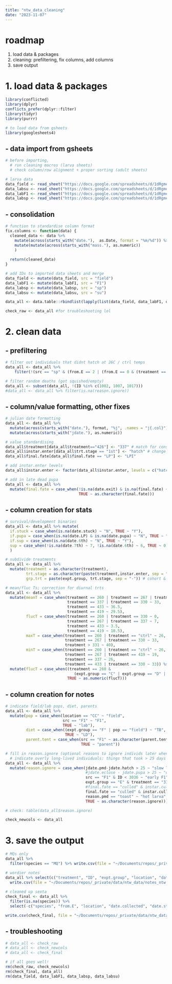 ```yaml
---
title: "ntw_data_cleaning"
date: "2023-11-07"
---
```


# roadmap

1. load data & packages
2. cleaning: prefiltering, fix columns, add columns
3. save output

# 1. load data & packages
```r
library(conflicted)
library(dplyr)
conflicts_prefer(dplyr::filter)
library(tidyr)
library(purrr)

# to load data from gsheets
library(googlesheets4)
```

## - data import from gsheets

```r
# before importing,
  # run cleaning macros (larva sheets)
  # check column/row alignment + proper sorting (adult sheets)

# larva data
data_field <- read_sheet("https://docs.google.com/spreadsheets/d/1dRgmeeCW1Ou5ayrtXnEL6NBKLB3Leo9ZHec7Y9AFhm0/edit#gid=188618561", sheet = "june field", col_types = "c")
data_labsu <- read_sheet("https://docs.google.com/spreadsheets/d/1dRgmeeCW1Ou5ayrtXnEL6NBKLB3Leo9ZHec7Y9AFhm0/edit#gid=188618561", sheet="june 2023 lab", col_types = "c")
data_labF1 <- read_sheet("https://docs.google.com/spreadsheets/d/1dRgmeeCW1Ou5ayrtXnEL6NBKLB3Leo9ZHec7Y9AFhm0/edit#gid=188618561", sheet="lab F1", col_types = "c")
data_labsp <- read_sheet("https://docs.google.com/spreadsheets/d/1dRgmeeCW1Ou5ayrtXnEL6NBKLB3Leo9ZHec7Y9AFhm0/edit#gid=188618561", sheet="consolidated + tidyed", col_types = "c")
```

## - consolidation

```r
# function to standardise column format
fix.columns <- function(data) {
  cleaned_data <- data %>%
    mutate(across(starts_with("date."),  as.Date, format = "%m/%d")) %>%
    mutate(mutate(across(starts_with("mass."), as.numeric))
    )
  
  return(cleaned_data)
}

# add IDs to imported data sheets and merge
data_field <- mutate(data_field, src = "field")
data_labF1 <- mutate(data_labF1, src = "F1")
data_labsp <- mutate(data_labsp, src = "sp")
data_labsu <- mutate(data_labsu, src = "su")

data_all <- data.table::rbindlist(lapply(list(data_field, data_labF1, data_labsp, data_labsu), fix.columns), fill = T)

check_raw <- data_all #for troubleshooting lol
```


# 2. clean data

## - prefiltering
```r
# filter out individuals that didnt hatch at 26C / ctrl temps
data_all <- data_all %>%
    filter(!(src == "sp" & (from.E == 2 | (from.E == 0 & (treatment == 337 | treatment == 330 | treatment == 267)))))

# filter random deaths (got squished/empty)
data_all <- subset(data_all, !(ID %in% c(1002, 1007, 1017)))
#data_all <- data_all %>% filter(is.na(reason.ignore))
```

## - column/value formatting, other fixes
```r
# julian date formatting
data_all <- data_all %>%
  mutate(across(starts_with("date."), format, "%j", .names = "j{.col}")) %>%
  mutate(across(starts_with("jdate."), as.numeric))

# value standardising
data_all$treatment[data_all$treatment=="426"] <- "337" # match for consistency
data_all$instar.enter[data_all$trt.stage == "1st"] <- "hatch" # change field 1sts to hatchlings
data_all$final.fate[data_all$final.fate == "LP"] <- "LPI"

# add instar.enter levels
data_all$instar.enter <- factor(data_all$instar.enter, levels = c("hatch", "1st", "3rd", "4th"))

# add in late dead pupa
data_all <- data_all %>%
  mutate(final.fate = case_when(!is.na(date.exit) & is.na(final.fate) ~ "pupa",
                                TRUE ~ as.character(final.fate)))
```

## - column creation for stats
```r
# survival/development binaries
data_all <- data_all %>% mutate(
  if.stuck = case_when(is.na(date.stuck) ~ "N", TRUE ~ "Y"),
  if.pupa = case_when(is.na(date.LP) & is.na(date.pupa) ~ "N", TRUE ~ "Y"),
  if.sup = case_when(is.na(date.6th) ~ "N", TRUE ~ "Y"),
  sup = case_when(!is.na(date.7th) ~ 7, !is.na(date.6th) ~ 6, TRUE ~ 0) # type of sup
  )

# subdivide treatments
data_all <- data_all %>%
  mutate(treatment = as.character(treatment),
         trt.stage = as.character(paste(treatment,instar.enter, sep = "-")), # treatment @ instar
         grp.trt = paste(expt.group, trt.stage, sep = "-")) # cohort & treatment

# mean/fluc Ts; correction for diurnal trts
data_all <- data_all %>%
  mutate(meanT = case_when(treatment == 260 | treatment == 267 | treatment == "ctrl" ~ 26,
                           treatment == 337 | treatment == 330 ~ 33,
                           treatment == 433 ~ 36.5,
                           treatment == 419 ~ 29.5),
         flucT = case_when(treatment == 260 | treatment == 330 ~ 0,
                           treatment == 267 | treatment == 337 ~ 7,
                           treatment == 433 ~ 3.5,
                           treatment == 419 ~ 10.5),
         maxT = case_when(treatment == 260 | treatment == "ctrl" ~ 26,
                          treatment == 267 | treatment == 330 ~ 33,
                          treatment > 331 ~ 40),
         minT = case_when(treatment == 260 | treatment == "ctrl" ~ 26,
                          treatment == 267 | treatment == 419 ~ 19,
                          treatment == 337 ~ 26,
                          treatment == 433 | treatment == 330 ~ 33)) %>%
  mutate(flucT = case_when((treatment == 260 & 
                              (expt.group == "C" | expt.group == "D" | expt.group == "E" | expt.group == "F" | expt.group == "G" | expt.group == "H")) ~ 2.5,
                           TRUE ~ as.numeric(flucT)))
```

## - column creation for notes
```r
# indicate field/lab pops, diet, parents
data_all <- data_all %>%
  mutate(pop = case_when(location == "CC" ~ "field",
                         src == "F1" ~ "F1",
                         TRUE ~ "lab"),
         diet = case_when((expt.group == "F" | pop == "field") ~ "TB",
                          TRUE ~ "LD"),
         parent.tent = case_when(src == "F1" ~ as.character(parent.tent),
                                 TRUE ~ "parent"))

# fill in reason.ignore (optional reasons to ignore individs later when graphing/stats/etc)
  # indicate overly long-lived individuals: things that took > 25 days to die
data_all <- data_all %>% 
  mutate(reason.ignore = case_when(jdate.pmd-jdate.hatch > 25 ~ "slow larva",
                                   #jdate.eclose - jdate.pupa > 25 ~ "diapaused?",
                                   src == "F1" & ID < 3036 ~ "early F1",
                                   expt.group == "E" & treatment == "337" & ID < 247 ~ "early field",
                                   #final.fate == "culled" & instar.culled == "pupa" ~ "winter culling",
                                   final.fate == "culled" & instar.culled != "pupa" ~ "culled larva",
                                   reason.pmd == "toast" ~ "hot larva",
                                   TRUE ~ as.character(reason.ignore)))

# check: table(data_all$reason.ignore)

check_newcols <- data_all
```

# 3. save the output

```r
# MQs only
data_all %>% 
  filter(species == "MQ") %>% write.csv(file = "~/Documents/repos/_private/data/ntw_data/clean-MQs.csv", row.names = FALSE)

# wordier notes
data_all %>% select(c("treatment", "ID", "expt.group", "location", "date.collected", "date.stuck", "time.in.approx", "dv", "mass.died", "pupa.deformities", "notes", "reason.pmd", "reason.ignore", ends_with(".stuck"), ends_with(".culled"))) %>%
  write.csv(file = "~/Documents/repos/_private/data/ntw_data/notes_ntw.csv", row.names = FALSE)
  
# cleaned up sexta
check_final <- data_all %>%
  filter(is.na(species)) %>% 
  select(-c("species", "from.E", "location", "date.collected", "date.stuck", "time.in.approx", "dv", "pupa.deformities", "mass.died", "toss.if", "old.date.pmd", "reason.pmd", "fate.code", "notes", "mass.stuck", "date.stuck", ends_with(".culled"), "eclose-3"))

write.csv(check_final, file = "~/Documents/repos/_private/data/ntw_data/clean-ntw.csv", row.names = FALSE)
```

## - troubleshooting

```r
# data_all <- check_raw
# data_all <- check_newcols
# data_all <- check_final
```

```r
# if all goes well!
rm(check_raw, check_newcols)
rm(check_final, data_all)
rm(data_field, data_labF1, data_labsp, data_labsu)
```
